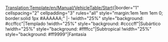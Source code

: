 <noinclude>[[Translation:Template/en/Manual/VehicleTable/Start]]</noinclude><noinclude></noinclude>{|border="1" cellspacing="2" cellpadding="3" rules="all" style="margin:1em 1em 1em 0; border:solid 1px #AAAAAA;"
|-
!width="25%" style="background: #ccffcc"|Templado
!width="25%" style="background: #ccccff"|Subártico
!width="25%" style="background: #ffffcc"|Subtropical
!width="25%" style="background: #ff9999"|Fantasía